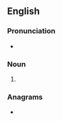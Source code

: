 ==English==

===Pronunciation===
* {{IPA|en|/ˈpeɪɡənz/}}

===Noun===
{{head|en|noun form}}

# {{plural of|en|pagan}}

===Anagrams===
* {{anagrams|en|a=aagnps|pangas}}